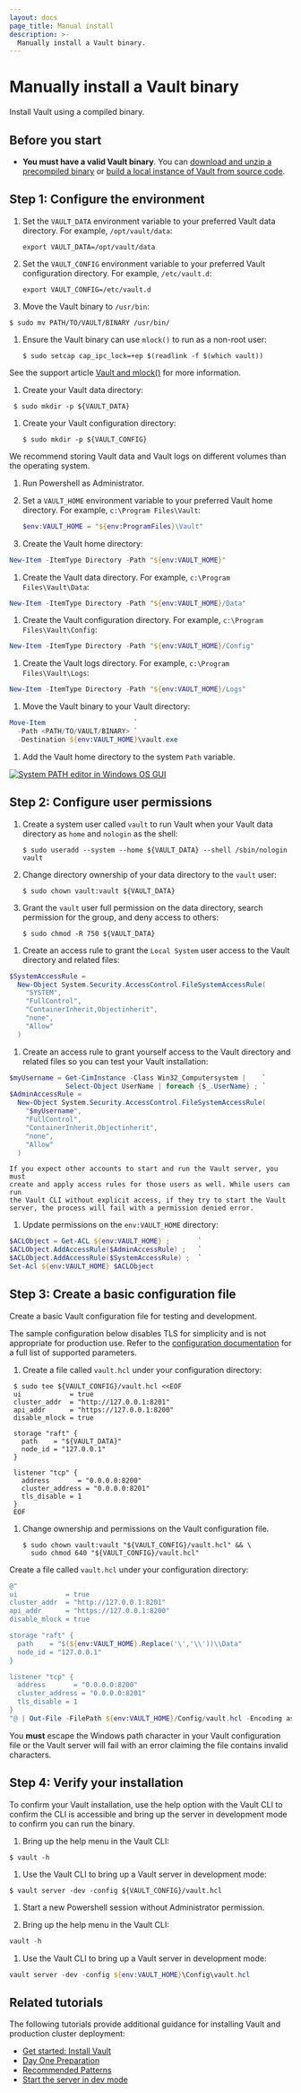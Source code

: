 ```yaml
---
layout: docs
page_title: Manual install
description: >-
  Manually install a Vault binary.
---
```


# Manually install a Vault binary

Install Vault using a compiled binary.

## Before you start

- **You must have a valid Vault binary**. You can
  [download and unzip a precompiled binary](/vault/install) or
  [build a local instance of Vault from source code](/vault/docs/install/build-from-code).

## Step 1: Configure the environment

<Tabs>

<Tab heading="Linux shell" group="nix">

1. Set the `VAULT_DATA` environment variable to your preferred Vault data
  directory. For example, `/opt/vault/data`:

   ```shell-session
   export VAULT_DATA=/opt/vault/data
   ```

1. Set the `VAULT_CONFIG` environment variable  to your preferred Vault
   configuration directory. For example, `/etc/vault.d`:

   ```shell-session
   export VAULT_CONFIG=/etc/vault.d
   ```

1. Move the Vault binary to `/usr/bin`:

  ```shell-session
  $ sudo mv PATH/TO/VAULT/BINARY /usr/bin/
  ```

1. Ensure the Vault binary can use `mlock()` to run as a non-root user:

   ```shell-session
   $ sudo setcap cap_ipc_lock=+ep $(readlink -f $(which vault))
   ```

  See the support article
  [Vault and mlock()](https://support.hashicorp.com/hc/en-us/articles/115012787688-Vault-and-mlock)
  for more information.

1. Create your Vault data directory:

  ```shell-session
   $ sudo mkdir -p ${VAULT_DATA}
  ```

1. Create your Vault configuration directory:

   ```shell-session
   $ sudo mkdir -p ${VAULT_CONFIG}
   ```

<Highlight title="Best practice">
  We recommend storing Vault data and Vault logs on different volumes than the
  operating system.
</Highlight>

</Tab>

<Tab heading="Powershell" group="ps">

1. Run Powershell as Administrator.

1. Set a `VAULT_HOME` environment variable to your preferred Vault home
   directory. For example, `c:\Program Files\Vault`:

   ```powershell
   $env:VAULT_HOME = "${env:ProgramFiles}\Vault"
   ```

1. Create the Vault home directory:

  ```powershell
  New-Item -ItemType Directory -Path "${env:VAULT_HOME}"
  ```

1. Create the Vault data directory. For example, `c:\Program Files\Vault\Data`:

  ```powershell
  New-Item -ItemType Directory -Path "${env:VAULT_HOME}/Data"
  ```
   
1. Create the Vault configuration directory. For example,
   `c:\Program Files\Vault\Config`:
  
  ```powershell
  New-Item -ItemType Directory -Path "${env:VAULT_HOME}/Config"
  ```

1. Create the Vault logs directory. For example, `c:\Program Files\Vault\Logs`:

  ```powershell
  New-Item -ItemType Directory -Path "${env:VAULT_HOME}/Logs"
  ```

1. Move the Vault binary to your Vault directory:

  ```powershell
  Move-Item                      `
    -Path <PATH/TO/VAULT/BINARY> `
    -Destination ${env:VAULT_HOME}\vault.exe
  ```

1. Add the Vault home directory to the system `Path` variable.

  [![System PATH editor in Windows OS GUI](/img/install/windows-system-path.png)](/img/install/windows-system-path.png)

</Tab>

</Tabs>


## Step 2: Configure user permissions

<Tabs>

<Tab heading="Linux shell" group="nix">

1. Create a system user called `vault` to run Vault when your Vault data
   directory as `home` and `nologin` as the shell:

   ```shell-session
   $ sudo useradd --system --home ${VAULT_DATA} --shell /sbin/nologin vault
   ```

1. Change directory ownership of your data directory to the `vault` user:

      ```shell-session
      $ sudo chown vault:vault ${VAULT_DATA}
      ```

1. Grant the `vault` user full permission on the data directory, search
   permission for the group, and deny access to others:

      ```shell-session
      $ sudo chmod -R 750 ${VAULT_DATA}
      ```

</Tab>

<Tab heading="Powershell" group="ps">

1. Create an access rule to grant the `Local System` user access to the Vault
   directory and related files:

  ```powershell
  $SystemAccessRule = 
    New-Object System.Security.AccessControl.FileSystemAccessRule(
      "SYSTEM",
      "FullControl",
      "ContainerInherit,Objectinherit",
      "none",
      "Allow"
    )
  ```

1. Create an access rule to grant yourself access to the Vault directory and
   related files so you can test your Vault installation:

  ```powershell
  $myUsername = Get-CimInstance -Class Win32_Computersystem |    `
                Select-Object UserName | foreach {$_.UserName} ; `
  $AdminAccessRule =
    New-Object System.Security.AccessControl.FileSystemAccessRule(
      "$myUsername",
      "FullControl",
      "ContainerInherit,Objectinherit",
      "none",
      "Allow"
    )
  ```

  <Highlight title="Create additional access rules for human users if needed">

    If you expect other accounts to start and run the Vault server, you must
    create and apply access rules for those users as well. While users can run
    the Vault CLI without explicit access, if they try to start the Vault
    server, the process will fail with a permission denied error.

  </Highlight>

1. Update permissions on the `env:VAULT_HOME` directory:

  ```powershell
  $ACLObject = Get-ACL ${env:VAULT_HOME} ;       `
  $ACLObject.AddAccessRule($AdminAccessRule) ;   `
  $ACLObject.AddAccessRule($SystemAccessRule) ;  `
  Set-Acl ${env:VAULT_HOME} $ACLObject
  ```

</Tab>

</Tabs>

## Step 3: Create a basic configuration file

Create a basic Vault configuration file for testing and development.

<Warning title="Always enable TLS for production">

  The sample configuration below disables TLS for simplicity and is not
  appropriate for production use. Refer to the
  [configuration documentation](/vault/docs/configuration) for a full list of
  supported parameters.

</Warning>

<Tabs>

<Tab heading="Linux shell" group="nix">

1. Create a file called `vault.hcl` under your configuration directory:
  ```shell-session
   $ sudo tee ${VAULT_CONFIG}/vault.hcl <<EOF
   ui            = true
   cluster_addr  = "http://127.0.0.1:8201"
   api_addr      = "https://127.0.0.1:8200"
   disable_mlock = true

   storage "raft" {
     path    = "${VAULT_DATA}"
     node_id = "127.0.0.1"
   }

   listener "tcp" {
     address       = "0.0.0.0:8200"
     cluster_address = "0.0.0.0:8201"
     tls_disable = 1
   }
   EOF
  ```

1. Change ownership and permissions on the Vault configuration file.

   ```shell-session
   $ sudo chown vault:vault "${VAULT_CONFIG}/vault.hcl" && \
     sudo chmod 640 "${VAULT_CONFIG}/vault.hcl"
   ```

</Tab>

<Tab heading="Powershell" group="ps">

Create a file called `vault.hcl` under your configuration directory:

```powershell
@"
ui            = true
cluster_addr  = "http://127.0.0.1:8201"
api_addr      = "https://127.0.0.1:8200"
disable_mlock = true

storage "raft" {
  path    = "$(${env:VAULT_HOME}.Replace('\','\\'))\\Data"
  node_id = "127.0.0.1"
}

listener "tcp" {
  address       = "0.0.0.0:8200"
  cluster_address = "0.0.0.0:8201"
  tls_disable = 1
}
"@ | Out-File -FilePath ${env:VAULT_HOME}/Config/vault.hcl -Encoding ascii
```

<Note title="The double backslashes (\\) are not an error">

  You **must** escape the Windows path character in your Vault configuration
  file or the Vault server will fail with an error claiming the file contains
  invalid characters.
  
</Note>

</Tab>

</Tabs>

## Step 4: Verify your installation

To confirm your Vault installation, use the help option with the Vault CLI to
confirm the CLI is accessible and bring up the server in development mode to
confirm you can run the binary.

<Tabs>

<Tab heading="Linux shell" group="nix">

1. Bring up the help menu in the Vault CLI:
  ```shell-session
  $ vault -h
  ```

1. Use the Vault CLI to bring up a Vault server in development mode:
  ```shell-session
  $ vault server -dev -config ${VAULT_CONFIG}/vault.hcl
  ```

</Tab>

<Tab heading="Powershell" group="ps">

1. Start a new Powershell session without Administrator permission.

1. Bring up the help menu in the Vault CLI:
  ```powershell
  vault -h
  ```

1. Use the Vault CLI to bring up a Vault server in development mode:
  ```powershell
  vault server -dev -config ${env:VAULT_HOME}\Config\vault.hcl
  ```

</Tab>

</Tabs>


## Related tutorials

The following tutorials provide additional guidance for installing Vault and
production cluster deployment:

- [Get started: Install Vault](/vault/tutorials/getting-started/getting-started-install)
- [Day One Preparation](/vault/tutorials/day-one-raft)
- [Recommended Patterns](/vault/tutorials/recommended-patterns)
- [Start the server in dev mode](/vault/tutorials/getting-started/getting-started-dev-server)